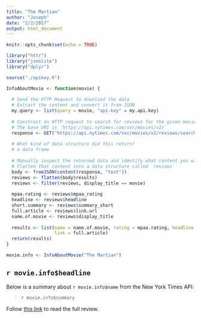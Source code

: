 ```yaml
---
title: "The Martian"
author: "Joseph"
date: "2/2/2017"
output: html_document
---
```


```r
knitr::opts_chunk$set(echo = TRUE)

library("httr")
library("jsonlite")
library("dplyr")

source("./apikey.R")

InfoAboutMovie <- function(movie) {
  
  # Send the HTTP Request to download the data
  # Extract the content and convert it from JSON
  my.query <- list(query = movie, "api-key" = my.api.key)
  
  # Construct an HTTP request to search for reviews for the given movie.
  # The base URI is `https://api.nytimes.com/svc/movies/v2/`
  response <- GET("https://api.nytimes.com/svc/movies/v2/reviews/search.json", query = my.query)
  
  # What kind of data structure did this return?
  # a data frame
  
  # Manually inspect the returned data and identify what content you wish to work with
  # Flatten that content into a data structure called `reviews`
  body <- fromJSON(content(response, "text"))
  reviews <- flatten(body$results)
  reviews <- filter(reviews, display_title == movie)
  
  mpaa.rating <- reviews$mpaa_rating
  headline <- reviews$headline
  short.summary <- reviews$summary_short
  full.article <- reviews$link.url
  name.of.movie <- reviews$display_title
  
  results <- list(name = name.of.movie, rating = mpaa.rating, headline = headline, summary = short.summary, 
                  link = full.article)
  return(results)
}

movie.info <- InfoAboutMovie("The Martian")
```

## `r movie.info$headline`

Below is a summary about `r movie.info$name` from the New York Times API:

> `r movie.info$summary`

Follow [this link](`r movie.info$link`) to read the full review.



